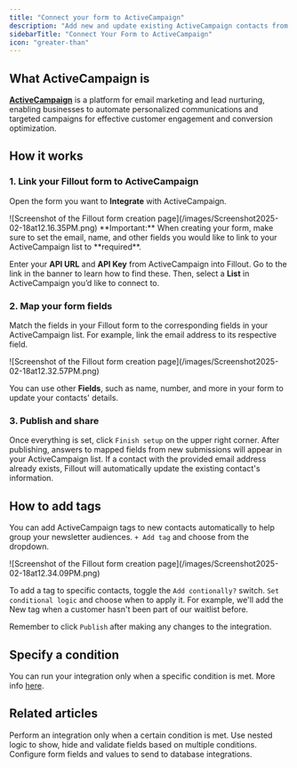```yaml
---
title: "Connect your form to ActiveCampaign"
description: "Add new and update existing ActiveCampaign contacts from a Fillout form to grow your newsletter audience. Add tags to contacts based on conditions in your form."
sidebarTitle: "Connect Your Form to ActiveCampaign"
icon: "greater-than"
---
```


## What ActiveCampaign is

[**ActiveCampaign**](https://www.fillout.com/integrations/activecampaign) is a platform for email marketing and lead nurturing, enabling businesses to automate personalized communications and targeted campaigns for effective customer engagement and conversion optimization.

## How it works

### **1. Link your Fillout form to ActiveCampaign**

Open the form you want to **Integrate** with ActiveCampaign.

<Frame>
  ![Screenshot of the Fillout form creation page](/images/Screenshot2025-02-18at12.16.35PM.png)
</Frame>

<Check>
  **Important:** When creating your form, make sure to set the email, name, and other fields you would like to link to your ActiveCampaign list to **required**.
</Check>

Enter your **API URL** and **API Key** from ActiveCampaign into Fillout. Go to the link in the banner to learn how to find these. Then, select a **List** in ActiveCampaign you’d like to connect to.

### **2. Map your form fields**

Match the fields in your Fillout form to the corresponding fields in your ActiveCampaign list. For example, link the email address to its respective field.

<Frame>
  ![Screenshot of the Fillout form creation page](/images/Screenshot2025-02-18at12.32.57PM.png)
</Frame>

You can use other **Fields**, such as name, number, and more in your form to update your contacts' details.

### **3. Publish and share**

Once everything is set, click `Finish setup` on the upper right corner. After publishing, answers to mapped fields from new submissions will appear in your ActiveCampaign list. If a contact with the provided email address already exists, Fillout will automatically update the existing contact's information.

## **How to add tags**

You can add ActiveCampaign tags to new contacts automatically to help group your newsletter audiences. `+ Add tag` and choose from the dropdown.

<Frame>
  ![Screenshot of the Fillout form creation page](/images/Screenshot2025-02-18at12.34.09PM.png)
</Frame>

To add a tag to specific contacts, toggle the `Add contionally?` switch. `Set conditional logic` and choose when to apply it. For example, we'll add the New tag when a customer hasn't been part of our waitlist before.

Remember to click `Publish` after making any changes to the integration.

## **Specify a condition**

You can run your integration only when a specific condition is met. More info [here](/help/conditional-integration).

## Related articles

<CardGroup cols={3}>
  <Card title="Conditional integration logic" icon="gear-complex" iconType="regular" color="#FFC738" href="/help/conditional-integration">
    Perform an integration only when a certain condition is met.
  </Card>
  <Card title="Condition groups" icon="table-tree" iconType="regular" color="#FFC738" href="/help/condition-logic-groups">
    Use nested logic to show, hide and validate fields based on multiple conditions.
  </Card>
  <Card title="Map Fillout fields to integrations" icon="right-left" iconType="regular" color="#FFC738" href="/help/additional-integration-mappings">
    Configure form fields and values to send to database integrations.
  </Card>
</CardGroup>